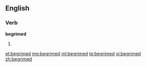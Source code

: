 ==English==

===Verb===
'''begrimed'''

# {{past of|[[begrime]]}}

[[et:begrimed]]
[[mg:begrimed]]
[[ml:begrimed]]
[[te:begrimed]]
[[vi:begrimed]]
[[zh:begrimed]]